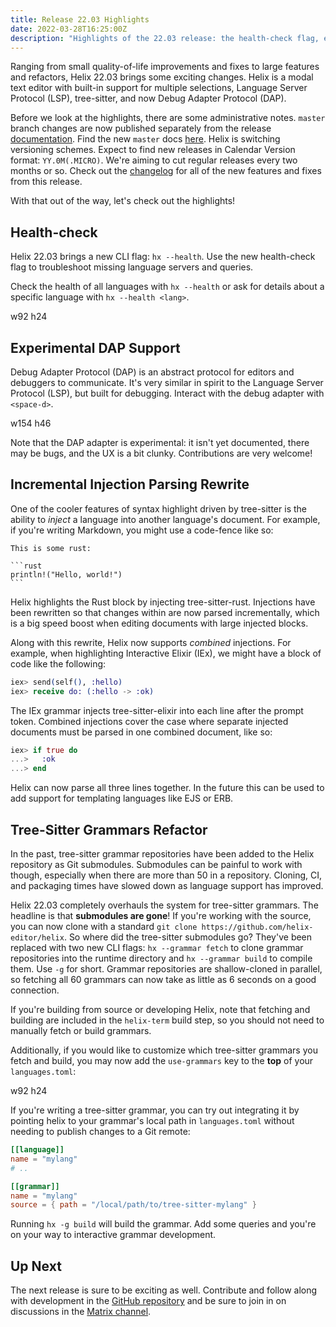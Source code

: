 ```yaml
---
title: Release 22.03 Highlights
date: 2022-03-28T16:25:00Z
description: "Highlights of the 22.03 release: the health-check flag, experimental DAP support, improved incremental injection parsing, and an overhauled tree-sitter grammar system."
---
```



Ranging from small quality-of-life improvements and fixes to large features
and refactors, Helix 22.03 brings some exciting changes. Helix is a modal
text editor with built-in support for multiple selections, Language
Server Protocol (LSP), tree-sitter, and now Debug Adapter Protocol (DAP).

Before we look at the highlights, there are some administrative notes.
`master` branch changes are now published separately from the release
[documentation][docs]. Find the new `master` docs [here][master-docs].
Helix is switching versioning schemes. Expect to find new releases in
Calendar Version format: `YY.0M(.MICRO)`. We're aiming to cut regular
releases every two months or so. Check out the [changelog][changelog]
for all of the new features and fixes from this release.

With that out of the way, let's check out the highlights!

## Health-check

Helix 22.03 brings a new CLI flag: `hx --health`. Use the new health-check
flag to troubleshoot missing language servers and queries.

Check the health of all languages with `hx --health` or ask for details
about a specific language with `hx --health <lang>`.

w92 h24
<Asciinema src="/blog/health-check.cast" />

## Experimental DAP Support

Debug Adapter Protocol (DAP) is an abstract protocol for editors and debuggers
to communicate. It's very similar in spirit to the Language Server Protocol
(LSP), but built for debugging. Interact with the debug adapter with
`<space-d>`.

w154 h46
<Asciinema src="/blog/dap.cast" />

Note that the DAP adapter is experimental: it isn't yet documented, there may
be bugs, and the UX is a bit clunky. Contributions are very welcome!

## Incremental Injection Parsing Rewrite

One of the cooler features of syntax highlight driven by tree-sitter is the
ability to _inject_ a language into another language's document. For example,
if you're writing Markdown, you might use a code-fence like so:

    This is some rust:

    ```rust
    println!("Hello, world!")
    ```

Helix highlights the Rust block by injecting tree-sitter-rust. Injections
have been rewritten so that changes within are now parsed incrementally, which
is a big speed boost when editing documents with large injected blocks.

Along with this rewrite, Helix now supports _combined_ injections. For example,
when highlighting Interactive Elixir (IEx), we might have a block of code like
the following:

```elixir
iex> send(self(), :hello)
iex> receive do: (:hello -> :ok)
```

The IEx grammar injects tree-sitter-elixir into each line after the prompt
token. Combined injections cover the case where separate injected documents
must be parsed in one combined document, like so:

```elixir
iex> if true do
...>   :ok
...> end
```

Helix can now parse all three lines together. In the future this can be used
to add support for templating languages like EJS or ERB.

## Tree-Sitter Grammars Refactor

In the past, tree-sitter grammar repositories have been added to the Helix
repository as Git submodules. Submodules can be painful to work with though,
especially when there are more than 50 in a repository. Cloning, CI, and
packaging times have slowed down as language support has improved.

Helix 22.03 completely overhauls the system for tree-sitter grammars. The headline
is that **submodules are gone**! If you're working with the source, you can
now clone with a standard `git clone https://github.com/helix-editor/helix`.
So where did the tree-sitter submodules go? They've been replaced with two
new CLI flags: `hx --grammar fetch` to clone grammar repositories into the
runtime directory and `hx --grammar build` to compile them. Use `-g` for
short. Grammar repositories are shallow-cloned in parallel, so fetching all
60 grammars can now take as little as 6 seconds on a good connection.

If you're building from source or developing Helix, note that fetching and
building are included in the `helix-term` build step, so you should not
need to manually fetch or build grammars.

Additionally, if you would like to customize which tree-sitter grammars
you fetch and build, you may now add the `use-grammars` key to the **top** of
your `languages.toml`:

w92 h24
<Asciinema src="/blog/use-grammars.cast" />

If you're writing a tree-sitter grammar, you can try out integrating it
by pointing helix to your grammar's local path in `languages.toml` without
needing to publish changes to a Git remote:

```toml
[[language]]
name = "mylang"
# ..

[[grammar]]
name = "mylang"
source = { path = "/local/path/to/tree-sitter-mylang" }
```

Running `hx -g build` will build the grammar. Add some queries and you're
on your way to interactive grammar development.

## Up Next

The next release is sure to be exciting as well. Contribute and follow
along with development in the [GitHub repository][helix-git] and be sure to
join in on discussions in the [Matrix channel][matrix].

[changelog]: https://github.com/helix-editor/helix/blob/master/CHANGELOG.md#2203-2022-03-28
[docs]: https://docs.helix-editor.com/
[master-docs]: https://docs.helix-editor.com/master/
[helix-git]: https://github.com/helix-editor/helix/
[matrix]: https://matrix.to/#/#helix-community:matrix.org
